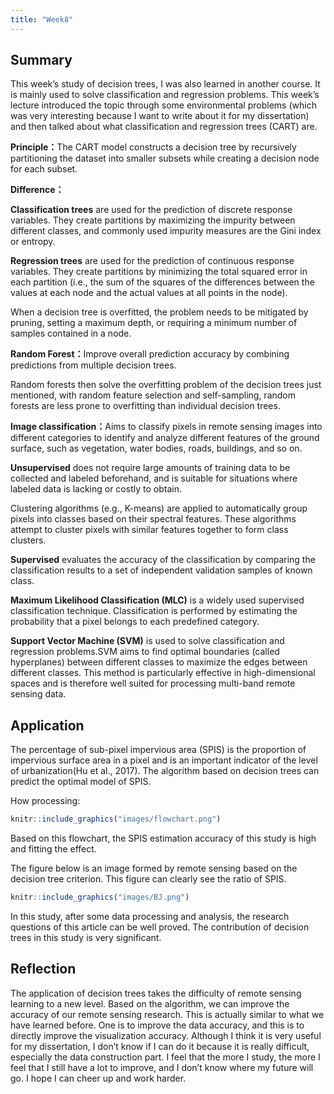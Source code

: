 ```yaml
---
title: "Week8"
---
```


## Summary

This week's study of decision trees, I was also learned in another course. It is mainly used to solve classification and regression problems. This week's lecture introduced the topic through some environmental problems (which was very interesting because I want to write about it for my dissertation) and then talked about what classification and regression trees (CART) are.

**Principle：**The CART model constructs a decision tree by recursively partitioning the dataset into smaller subsets while creating a decision node for each subset.

**Difference：**

**Classification trees** are used for the prediction of discrete response variables. They create partitions by maximizing the impurity between different classes, and commonly used impurity measures are the Gini index or entropy.

**Regression trees** are used for the prediction of continuous response variables. They create partitions by minimizing the total squared error in each partition (i.e., the sum of the squares of the differences between the values at each node and the actual values at all points in the node).

When a decision tree is overfitted, the problem needs to be mitigated by pruning, setting a maximum depth, or requiring a minimum number of samples contained in a node.

**Random Forest：**Improve overall prediction accuracy by combining predictions from multiple decision trees.

Random forests then solve the overfitting problem of the decision trees just mentioned, with random feature selection and self-sampling, random forests are less prone to overfitting than individual decision trees.

**Image classification：**Aims to classify pixels in remote sensing images into different categories to identify and analyze different features of the ground surface, such as vegetation, water bodies, roads, buildings, and so on.

**Unsupervised** does not require large amounts of training data to be collected and labeled beforehand, and is suitable for situations where labeled data is lacking or costly to obtain.

Clustering algorithms (e.g., K-means) are applied to automatically group pixels into classes based on their spectral features. These algorithms attempt to cluster pixels with similar features together to form class clusters.

**Supervised** evaluates the accuracy of the classification by comparing the classification results to a set of independent validation samples of known class.

**Maximum Likelihood Classification (MLC)** is a widely used supervised classification technique. Classification is performed by estimating the probability that a pixel belongs to each predefined category.

**Support Vector Machine (SVM)** is used to solve classification and regression problems.SVM aims to find optimal boundaries (called hyperplanes) between different classes to maximize the edges between different classes. This method is particularly effective in high-dimensional spaces and is therefore well suited for processing multi-band remote sensing data.

## Application

The percentage of sub-pixel impervious area (SPIS) is the proportion of impervious surface area in a pixel and is an important indicator of the level of urbanization(Hu et al., 2017). The algorithm based on decision trees can predict the optimal model of SPIS.

How processing:

```r
knitr::include_graphics("images/flowchart.png")
```

Based on this flowchart, the SPIS estimation accuracy of this study is high and fitting the effect.

The figure below is an image formed by remote sensing based on the decision tree criterion. This figure can clearly see the ratio of SPIS.

```r
knitr::include_graphics("images/BJ.png")
```

In this study, after some data processing and analysis, the research questions of this article can be well proved. The contribution of decision trees in this study is very significant.

## Reflection

The application of decision trees takes the difficulty of remote sensing learning to a new level. Based on the algorithm, we can improve the accuracy of our remote sensing research. This is actually similar to what we have learned before. One is to improve the data accuracy, and this is to directly improve the visualization accuracy. Although I think it is very useful for my dissertation, I don't know if I can do it because it is really difficult, especially the data construction part. I feel that the more I study, the more I feel that I still have a lot to improve, and I don't know where my future will go. I hope I can cheer up and work harder.
